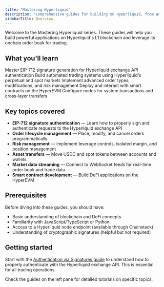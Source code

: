 ---
title: "Mastering Hyperliquid"
description: "Comprehensive guides for building on Hyperliquid, from authentication and signature generation to advanced trading strategies. Learn how to properly authenticate with the exchange API, implement EIP-712 signatures, build trading bots, and integrate with Hyperliquid's high-performance order book DEX."
sidebarTitle: Overview
---

Welcome to the Mastering Hyperliquid series. These guides will help you build powerful applications on Hyperliquid's L1 blockchain and leverage its onchain order book for trading.

## What you'll learn

<CardGroup cols={2}>
  <Card title="Authentication & Signatures" icon="key" href="/docs/hyperliquid-authentication-guide">
    Master EIP-712 signature generation for Hyperliquid exchange API authentication
  </Card>
  <Card title="Trading Bot Development" icon="robot">
    Build automated trading systems using Hyperliquid's perpetual and spot markets
  </Card>
  <Card title="Order Management" icon="list-check">
    Implement advanced order types, modifications, and risk management
  </Card>
  <Card title="HyperEVM Integration" icon="code">
    Deploy and interact with smart contracts on the HyperEVM
  </Card>
  <Card title="Node Configuration" icon="server" href="/docs/hyperliquid-node-configuration">
    Configure nodes for system transactions and cross-layer transfers
  </Card>
</CardGroup>

## Key topics covered

- **EIP-712 signature authentication** — Learn how to properly sign and authenticate requests to the Hyperliquid exchange API
- **Order lifecycle management** — Place, modify, and cancel orders programmatically
- **Risk management** — Implement leverage controls, isolated margin, and position management
- **Asset transfers** — Move USDC and spot tokens between accounts and wallets
- **Market data streaming** — Connect to WebSocket feeds for real-time order book and trade data
- **Smart contract development** — Build DeFi applications on the HyperEVM

## Prerequisites

Before diving into these guides, you should have:

- Basic understanding of blockchain and DeFi concepts
- Familiarity with JavaScript/TypeScript or Python
- Access to a Hyperliquid node endpoint (available through Chainstack)
- Understanding of cryptographic signatures (helpful but not required)

## Getting started

Start with the [Authentication via Signatures guide](/docs/hyperliquid-authentication-guide) to understand how to properly authenticate with the Hyperliquid exchange API. This is essential for all trading operations.

Check the guides on the left pane for detailed tutorials on specific topics.